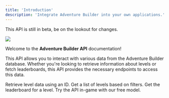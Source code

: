 ```yaml
---
title: 'Introduction'
description: 'Integrate Adventure Builder into your own applications.'
---
```


<Warning>This API is still in beta, be on the lookout for changes.</Warning>

![](/assets/api-reference/introduction.png)

Welcome to the **Adventure Builder API** documentation!

This API allows you to interact with various data from the Adventure Builder database. Whether you're looking to retrieve information about levels or fetch leaderboards, this API provides the necessary endpoints to access this data.

<CardGroup cols={3}>
  <Card title="Level Endpoint" icon="cube" href="/api-reference/endpoint/level">
    Retrieve level data using an ID.
  </Card>

  <Card title="Level-List Endpoint" icon="map" href="/api-reference/endpoint/level-list">
    Get a list of levels based on filters.
  </Card>

  <Card title="Leaderboard Endpoint" icon="trophy" href="/api-reference/endpoint/leaderboard">
    Get the leaderboard for a level.
  </Card>
</CardGroup>

<Card title="Roblox Model" icon="folder" href="https://create.roblox.com/store/asset/123264337440607/Adventure-Board">
  Try the API in-game with our free model.
</Card>